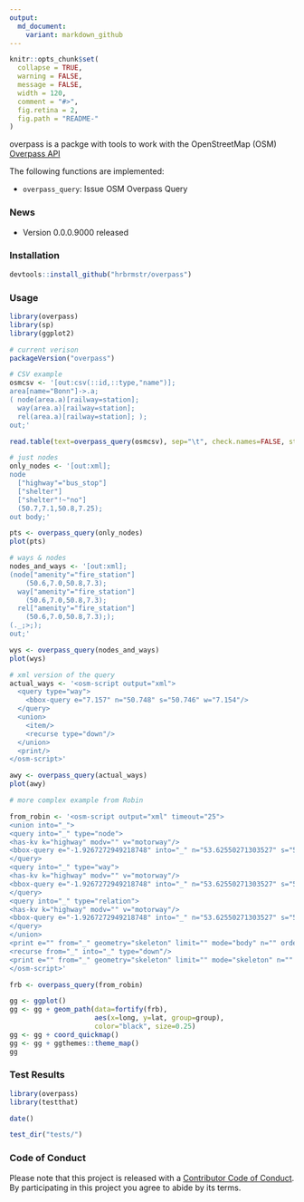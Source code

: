 ```yaml
---
output:
  md_document:
    variant: markdown_github
---
```


<!-- README.md is generated from README.Rmd. Please edit that file -->

```r
knitr::opts_chunk$set(
  collapse = TRUE,
  warning = FALSE,
  message = FALSE,
  width = 120,
  comment = "#>",
  fig.retina = 2,
  fig.path = "README-"
)
```
overpass is a packge with tools to work with the OpenStreetMap (OSM) [Overpass API](http://wiki.openstreetmap.org/wiki/Overpass_API)

The following functions are implemented:

- `overpass_query`: Issue OSM Overpass Query

### News

- Version 0.0.0.9000 released

### Installation

```r
devtools::install_github("hrbrmstr/overpass")
```

### Usage

```r
library(overpass)
library(sp)
library(ggplot2)

# current verison
packageVersion("overpass")
```

```r
# CSV example
osmcsv <- '[out:csv(::id,::type,"name")];
area[name="Bonn"]->.a;
( node(area.a)[railway=station];
  way(area.a)[railway=station];
  rel(area.a)[railway=station]; );
out;'

read.table(text=overpass_query(osmcsv), sep="\t", check.names=FALSE, stringsAsFactors=FALSE)
```

```r
# just nodes
only_nodes <- '[out:xml];
node
  ["highway"="bus_stop"]
  ["shelter"]
  ["shelter"!~"no"]
  (50.7,7.1,50.8,7.25);
out body;'

pts <- overpass_query(only_nodes)
plot(pts)
```

```r
# ways & nodes
nodes_and_ways <- '[out:xml];
(node["amenity"="fire_station"]
    (50.6,7.0,50.8,7.3);
  way["amenity"="fire_station"]
    (50.6,7.0,50.8,7.3);
  rel["amenity"="fire_station"]
    (50.6,7.0,50.8,7.3););
(._;>;);
out;'

wys <- overpass_query(nodes_and_ways)
plot(wys)
```

```r
# xml version of the query
actual_ways <- '<osm-script output="xml">
  <query type="way">
    <bbox-query e="7.157" n="50.748" s="50.746" w="7.154"/>
  </query>
  <union>
    <item/>
    <recurse type="down"/>
  </union>
  <print/>
</osm-script>'

awy <- overpass_query(actual_ways)
plot(awy)
```

```r
# more complex example from Robin

from_robin <- '<osm-script output="xml" timeout="25">
<union into="_">
<query into="_" type="node">
<has-kv k="highway" modv="" v="motorway"/>
<bbox-query e="-1.9267272949218748" into="_" n="53.62550271303527" s="53.372678592569365" w="-2.44171142578125"/>
</query>
<query into="_" type="way">
<has-kv k="highway" modv="" v="motorway"/>
<bbox-query e="-1.9267272949218748" into="_" n="53.62550271303527" s="53.372678592569365" w="-2.44171142578125"/>
</query>
<query into="_" type="relation">
<has-kv k="highway" modv="" v="motorway"/>
<bbox-query e="-1.9267272949218748" into="_" n="53.62550271303527" s="53.372678592569365" w="-2.44171142578125"/>
</query>
</union>
<print e="" from="_" geometry="skeleton" limit="" mode="body" n="" order="id" s="" w=""/>
<recurse from="_" into="_" type="down"/>
<print e="" from="_" geometry="skeleton" limit="" mode="skeleton" n="" order="quadtile" s="" w=""/>
</osm-script>'

frb <- overpass_query(from_robin)

gg <- ggplot()
gg <- gg + geom_path(data=fortify(frb), 
                     aes(x=long, y=lat, group=group),
                     color="black", size=0.25)
gg <- gg + coord_quickmap()
gg <- gg + ggthemes::theme_map()
gg
```

### Test Results

```r
library(overpass)
library(testthat)

date()

test_dir("tests/")
```

### Code of Conduct

Please note that this project is released with a [Contributor Code of Conduct](CONDUCT.md). 
By participating in this project you agree to abide by its terms.

